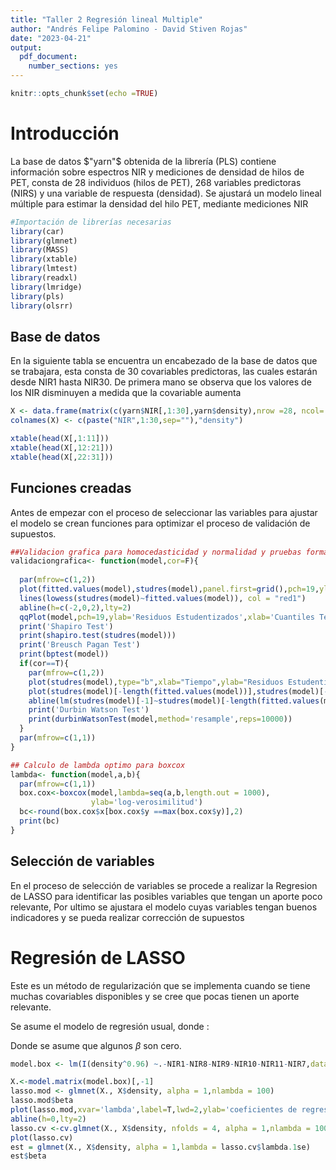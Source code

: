 ```yaml
---
title: "Taller 2 Regresión lineal Multiple"
author: "Andrés Felipe Palomino - David Stiven Rojas"
date: "2023-04-21"
output: 
  pdf_document: 
    number_sections: yes
---
```


```r
knitr::opts_chunk$set(echo =TRUE)
```

# Introducción

La base de datos $"yarn"$ obtenida de la librería (PLS) contiene información sobre espectros NIR y mediciones de densidad de hilos de PET, consta de 28 individuos (hilos de PET), 268 variables predictoras (NIRS) y una variable de respuesta (densidad). Se ajustará un modelo lineal múltiple para estimar la densidad del hilo PET, mediante mediciones NIR

```r
#Importación de librerías necesarias
library(car)
library(glmnet)
library(MASS)
library(xtable)
library(lmtest)
library(readxl)
library(lmridge)
library(pls)
library(olsrr)
```

## Base de datos

En la siguiente tabla se encuentra un encabezado de la base de datos que se trabajara, esta consta de 30 covariables predictoras, las cuales estarán desde NIR1 hasta NIR30. De primera mano se observa que los valores de los NIR disminuyen a medida que la covariable aumenta

```r

X <- data.frame(matrix(c(yarn$NIR[,1:30],yarn$density),nrow =28, ncol= 31))
colnames(X) <- c(paste("NIR",1:30,sep=""),"density")

xtable(head(X[,1:11]))
xtable(head(X[,12:21]))
xtable(head(X[,22:31]))


```

## Funciones creadas

Antes de empezar con el proceso de seleccionar las variables para ajustar el modelo se crean funciones para optimizar el proceso de validación de supuestos.

```r
##Validacion grafica para homocedasticidad y normalidad y pruebas formales
validaciongrafica<- function(model,cor=F){
  
  par(mfrow=c(1,2))
  plot(fitted.values(model),studres(model),panel.first=grid(),pch=19,ylab='Residuos Estudentizados',xlab='Valores ajustados',main='A',col='aquamarine4')
  lines(lowess(studres(model)~fitted.values(model)), col = "red1")
  abline(h=c(-2,0,2),lty=2)
  qqPlot(model,pch=19,ylab='Residuos Estudentizados',xlab='Cuantiles Teóricos',col=carPalette()[1],col.lines=carPalette()[3],main='B')
  print('Shapiro Test')
  print(shapiro.test(studres(model)))
  print('Breusch Pagan Test')
  print(bptest(model))
  if(cor==T){
    par(mfrow=c(1,2))
    plot(studres(model),type="b",xlab="Tiempo",ylab="Residuos Estudentizados",main="A",pch=19,panel.first=grid())
    plot(studres(model)[-length(fitted.values(model))],studres(model)[-1],pch=19,panel.first = grid(),col="turquoise3",xlab=TeX("$Residuos_{t-1}$"),ylab=TeX("$Residuos_{t}$"),main="B")
    abline(lm(studres(model)[-1]~studres(model)[-length(fitted.values(model))]))
    print('Durbin Watson Test')
    print(durbinWatsonTest(model,method='resample',reps=10000))
  }
  par(mfrow=c(1,1))
}

## Calculo de lambda optimo para boxcox
lambda<- function(model,a,b){
  par(mfrow=c(1,1))
  box.cox<-boxcox(model,lambda=seq(a,b,length.out = 1000),
                  ylab='log-verosimilitud')
  bc<-round(box.cox$x[box.cox$y ==max(box.cox$y)],2)
  print(bc)
}

```

## Selección de variables

En el proceso de selección de variables se procede a realizar la Regresion de LASSO para identificar las posibles variables que tengan un aporte poco relevante, Por ultimo se ajustara el modelo cuyas variables tengan buenos indicadores y se pueda realizar corrección de supuestos

# Regresión de LASSO

Este es un método de regularización que se implementa cuando se tiene muchas covariables disponibles y se cree que pocas tienen un aporte relevante.

Se asume el modelo de regresión usual, donde :

```{=tex}
\begin{center}
E(y|x)=x´$\beta$, y V(y|x)=$\sigma^2$
\end{center}
```

Donde se asume que algunos $\beta$ son cero.


```r
model.box <- lm(I(density^0.96) ~.-NIR1-NIR8-NIR9-NIR10-NIR11-NIR7,data=X)

X.<-model.matrix(model.box)[,-1]
lasso.mod <- glmnet(X., X$density, alpha = 1,nlambda = 100)
lasso.mod$beta
plot(lasso.mod,xvar='lambda',label=T,lwd=2,ylab='coeficientes de regresión')
abline(h=0,lty=2)
lasso.cv <-cv.glmnet(X., X$density, nfolds = 4, alpha = 1,nlambda = 100)
plot(lasso.cv)
est = glmnet(X., X$density, alpha = 1,lambda = lasso.cv$lambda.1se)
est$beta



```

# 

